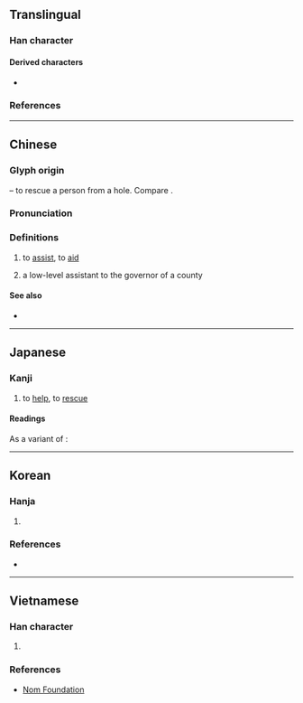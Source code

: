 {{also|氶}}
{{character info/new}}
==Translingual==

===Han character===
{{Han char|rn=1|rad=一|as=05|sn=6|four=17103|canj=NEM,XNEM|ids=⿱氶一}}

====Derived characters====
* {{l|mul|[[拯]], [[烝]], [[巹]], [[脀]]}}

===References===
{{Han ref|kx=0078.050|dkj=00040|dj=0157.010|hdz=10019.080|uh=4E1E}}

----

==Chinese==
{{zh-forms}}

===Glyph origin===
{{Han etym}}
{{Han compound|卩|廾|凵|ls=ic|t1=kneeling person|t2=both hands|t3=hole}} – to rescue a person from a hole. Compare {{zh-l|*承}}.

===Pronunciation===
{{zh-pron
|m=chéng
|c=sing4
|h=pfs=sṳ̀n
|md=sìng
|mn=sêng
|mn-t=sêng5
|w=3zen
|mc=y
|oc=y
|ma=
|cat=v,n
}}

===Definitions===
{{zh-hanzi}}

# to [[assist]], to [[aid]]
# {{lb|zh|archaic}} a low-level assistant to the governor of a county {{attention|zh|MoE Variant Character Dictionary and Yedict seem to describe a slightly different occupation}}

====See also====
* {{zh-l|輔佐|to assist}}

----

==Japanese==

===Kanji===
{{ja-kanji|grade=n|rs=一05}}

# to [[help]], to [[rescue]]

====Readings====
{{ja-readings
|goon=じょう
|kanon=しょう
|kun=すく-う<すく-ふ, たす-ける
|nanori=すけ
}}

As a variant of {{l|ja|抍}}:
{{ja-readings
|goon=じょう
|kanon=じょう
}}

----

==Korean==

===Hanja===
{{ko-hanja|hangeul=[[승]], [[증]]|rv=seung, jeung|mr=sŭng, chŭng|eumhun=[[정승]], [[나아갈]]|ehrv=jeongseung, naagal|ehmr=chǒngsǔng, naagal|ehy=}}

# {{rfdef|ko|sort=一05}}

===References===
* {{Hanja ref|nav=10256}}

----

==Vietnamese==

===Han character===
{{vi-readings|rs=一05|reading=[[thừa]], [[chẳng]]}}

# {{rfdef|vi|sort=一05}}

===References===
* [http://nomfoundation.org/common/nom_details.php?codepoint=4e1e Nom Foundation]

{{cln|vi|Han tu}}